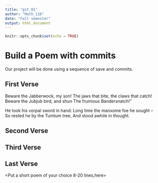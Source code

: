 ---
title: "git_01"
author: "Math_116"
date: "Fall semester"
output: html_document
---

```{r setup, include=FALSE}
knitr::opts_chunk$set(echo = TRUE)
```
# Build a Poem with commits
Our project will be done using a sequence of save and commits.

## First Verse 
Beware the Jabberwock, my son!
  The jaws that bite, the claws that catch!
Beware the Jubjub bird, and shun
  The frumious Bandersnatch!"

He took his vorpal sword in hand:
  Long time the manxome foe he sought --
So rested he by the Tumtum tree,
  And stood awhile in thought.

## Second Verse
<Put the first two verses of The Road Not Taken by Robert Frost here>

## Third Verse
<Put the first two verses of The Walrus and the Carpenter here>

## Last Verse
<Put a short poem of your choice 8-20 lines,here>
